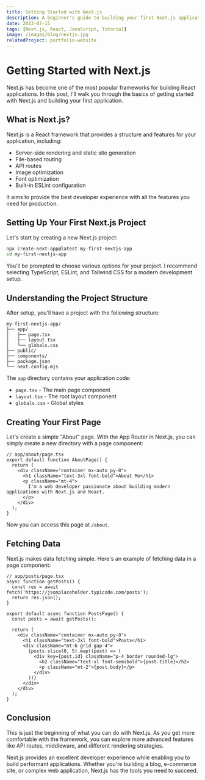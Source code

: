 ```yaml
---
title: Getting Started with Next.js
description: A beginner's guide to building your first Next.js application
date: 2023-07-15
tags: [Next.js, React, JavaScript, Tutorial]
image: /images/blog/nextjs.jpg
relatedProject: portfolio-website
---
```


# Getting Started with Next.js

Next.js has become one of the most popular frameworks for building React applications. In this post, I'll walk you through the basics of getting started with Next.js and building your first application.

## What is Next.js?

Next.js is a React framework that provides a structure and features for your application, including:

- Server-side rendering and static site generation
- File-based routing
- API routes
- Image optimization
- Font optimization
- Built-in ESLint configuration

It aims to provide the best developer experience with all the features you need for production.

## Setting Up Your First Next.js Project

Let's start by creating a new Next.js project:

```bash
npx create-next-app@latest my-first-nextjs-app
cd my-first-nextjs-app
```

You'll be prompted to choose various options for your project. I recommend selecting TypeScript, ESLint, and Tailwind CSS for a modern development setup.

## Understanding the Project Structure

After setup, you'll have a project with the following structure:

```text
my-first-nextjs-app/
├── app/
│   ├── page.tsx
│   ├── layout.tsx
│   └── globals.css
├── public/
├── components/
├── package.json
└── next.config.mjs
```

The `app` directory contains your application code:
- `page.tsx` - The main page component
- `layout.tsx` - The root layout component
- `globals.css` - Global styles

## Creating Your First Page

Let's create a simple "About" page. With the App Router in Next.js, you can simply create a new directory with a page component:

```tsx
// app/about/page.tsx
export default function AboutPage() {
  return (
    <div className="container mx-auto py-8">
      <h1 className="text-3xl font-bold">About Me</h1>
      <p className="mt-4">
        I'm a web developer passionate about building modern applications with Next.js and React.
      </p>
    </div>
  );
}
```

Now you can access this page at `/about`.

## Fetching Data

Next.js makes data fetching simple. Here's an example of fetching data in a page component:

```tsx
// app/posts/page.tsx
async function getPosts() {
  const res = await fetch('https://jsonplaceholder.typicode.com/posts');
  return res.json();
}

export default async function PostsPage() {
  const posts = await getPosts();
  
  return (
    <div className="container mx-auto py-8">
      <h1 className="text-3xl font-bold">Posts</h1>
      <div className="mt-6 grid gap-4">
        {posts.slice(0, 5).map((post) => (
          <div key={post.id} className="p-4 border rounded-lg">
            <h2 className="text-xl font-semibold">{post.title}</h2>
            <p className="mt-2">{post.body}</p>
          </div>
        ))}
      </div>
    </div>
  );
}
```

## Conclusion

This is just the beginning of what you can do with Next.js. As you get more comfortable with the framework, you can explore more advanced features like API routes, middleware, and different rendering strategies.

Next.js provides an excellent developer experience while enabling you to build performant applications. Whether you're building a blog, e-commerce site, or complex web application, Next.js has the tools you need to succeed.